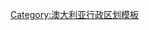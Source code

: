 <noinclude>
{{noteTA
|G1=地名
|1=zh:南澳大利亞州;zh-cn:南澳大利亚州;zh-tw:南澳州;zh-hk:南澳州;
|2=zh:西澳大利亞州;zh-cn:西澳大利亚州;zh-tw:西澳州;zh-hk:西澳州; 
|3=zh-cn:北澳大利亚;zh-hk:北澳; 
|4=zh-cn:中澳大利亚;zh-hk:中澳; 
|5=zh-tw:昆士蘭州
}}
</noinclude>{{Navbox
| name  = 澳大利亚一级行政区
| state = {{{state|<includeonly>autocollapse</includeonly>}}}
| title =  {{AUS}}[[澳洲行政區劃|一级行政区]]
| bodyclass = hlist
| image = 

| group1 = 6 [[澳大利亚行政区划#各州和領地|州]]
| list1  =
* {{nowrap|{{flagicon|New South Wales}} [[新南威爾士州|新南威爾斯州（NSW）]]}}
* {{nowrap|{{flagicon|Queensland}} [[昆士蘭|昆士蘭州（QLD）]]}}
* {{nowrap|{{flagicon|South Australia}} [[南澳大利亚州|南澳大利亚州（SA）]]}}
* {{nowrap|{{flagicon|Tasmania}} [[塔斯馬尼亞州|塔斯马尼亚州（TAS）]]}}
* {{nowrap|{{flagicon|Victoria}} [[維多利亞州|維多利亚州（VIC）]]}}
* {{nowrap|{{flagicon|Western Australia}} [[西澳大利亚州|西澳大利亚州（WA）]]}}

| group2 = 3 [[澳大利亚行政区划#各州和領地|内领地]]
| list2 =
* {{nowrap|{{flagicon|Australian Capital Territory}} [[澳大利亚首都领地|首都领地（ACT）]]}}
* [[杰维斯湾领地]]
* {{nowrap|{{flagicon|Northern Territory}} [[北领地|北领地（NT）]]}}

| group3 = 6  [[澳大利亚行政区划#各州和領地|外领地]]
| list3  =
* [[阿什莫尔和卡捷群岛]]
* [[澳屬印度洋領地|印度洋领地]]（{{nowrap|{{flagicon|Christmas Island}} [[圣诞岛|圣诞岛（CX）]]}}
* {{nowrap|{{flagicon|Cocos (Keeling) Islands}} [[科科斯（基林）群島|科科斯（基林）群岛（CC）]]}}）
* [[珊瑚海群岛]]
* [[赫德島和麥克唐納群島|赫德岛和麦克唐纳群岛（HM）]]
* {{nowrap|{{flagicon|Norfolk Island}} [[诺福克岛|诺福克岛（NF）]]}}
* ''[[澳大利亚南极领地]]''

| group4 = 前属领地
| list4  =
* [[File:Flag of the Territory of Papua.svg|22px]] [[巴布亚新几内亚|巴布亚]]（1902–1949）
* {{flagicon|Australia|civil|size=22px}} [[瑙鲁]]（1920–1968）
* [[File:Flag of the Territory of New Guinea.svg|22px]] [[巴布亚新几内亚|新几内亚]]（1920–1949）
* [[北领地|中澳大利亚]]（1927–1931）
* [[北领地|北澳大利亚]]（1927–1931）
* {{flagicon|AUS}} [[巴布亚新几内亚|巴布亚新几内亚]]（1949–1975）

|below   =
* {{icon|Category}} '''[[:Category:澳大利亚|分类]]'''
* {{icon|Portal}} '''[[Portal:澳大利亚|主题]]'''
* {{icon|WikiProject}} '''[[Wikipedia:澳大利亚专题|专题]]'''
}}<noinclude>
[[Category:澳大利亚行政区划模板]]
</noinclude>